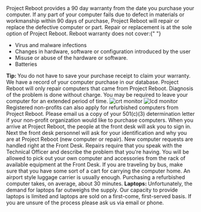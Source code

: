 
<AsideElt title="Non-Profits">
  <Block>
    Project Reboot provides a 90 day warranty from the date you purchase your
    computer.
  </Block>
  <Block>
    If any part of your computer fails due to defect in materials or workmanship
    within 90 days of purchase, Project Reboot will repair or replace the
    defective computer or part. Repair or replacement is at the sole option of
    Project Reboot.
  </Block>
  <Block>
    Reboot warranty does not cover:{" "}
    <ul style={{listStylePosition: "inside", margin: "0 0 0 1rem" }}>
      <li>Virus and malware infections</li>
      <li>
        Changes in hardware, software or configuration introduced by the user
      </li>
      <li>Misuse or abuse of the hardware or software.</li>
      <li>Batteries</li>
    </ul>
  </Block>
  <Block>
    <strong>Tip: </strong>You do not have to save your purchase receipt to claim
    your warranty. We have a record of your computer purchase in our database.
  </Block>
</AsideElt>
<AsideElt title="Repairs">
  <Block>
    Project Reboot will only repair computers that came from Project Reboot.
  </Block>
  <Block>Diagnosis of the problem is done without charge.</Block>
  <Block>
    You may be required to leave your computer for an extended period of time.
  </Block>
  <Block style="text-align: center;">
    <img style={{ width: "120px", marginTop: "2rem" }} src="/CRT_Monitor.jpg" alt="crt monitor" />
  </Block>
  <Block style="text-align: center;">
    <img style={{ width: "120px", marginTop: "2rem" }} src="/lcd-monitor.jpg" alt="lcd monitor" />
  </Block>
</AsideElt>
<AsideElt title="Non-Profits">
  <Block>
    Registered non-profits can also apply for refurbished computers from Project
    Reboot. Please email us a copy of your 501(c)(3) determination letter if
    your non-profit organization would like to purchase computers.
  </Block>
</AsideElt>
<AsideElt title="What to Expect">
  <Block>
    When you arrive at Project Reboot, the people at the front desk will ask you
    to sign in. Next the front desk personnel will ask for your identification
    and why you are at Project Reboot (new computer or repair). New computer
    requests are handled right at the Front Desk. Repairs require that you speak
    with the Technical Officer and describe the problem that you're having.
  </Block>
  <Block>
    You will be allowed to pick out your own computer and accessories from the
    rack of available equipment at the Front Desk.
  </Block>
  <Block>
    If you are traveling by bus, make sure that you have some sort of a cart for
    carrying the computer home. An airport style luggage carrier is usually
    enough.
  </Block>
  <Block>
    Purchasing a refurbished computer takes, on average, about 30 minutes.
  </Block>
  <Block>
    <strong>Laptops: </strong>Unfortunately, the demand for laptops far
    outweighs the supply. Our capacity to provide laptops is limited and laptops
    are sold on a first-come, first-served basis. If you are unsure of the
    process please ask us via email or phone.
  </Block>
</AsideElt>
